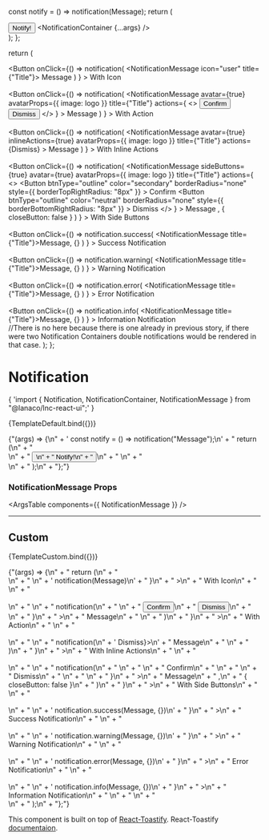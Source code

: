 
<Meta title="Feedback/Notification" component={NotificationContainer} />

  const notify = () =>
    notification(<NotificationMessage>Message</NotificationMessage>);
  return (
    <div>
      <Button onClick={notify}>Notify!</Button>
      <NotificationContainer {...args} />
    </div>
  );
};

  return (
    <div>
      <Button
        onClick={() =>
          notification(
            <NotificationMessage icon="user" title={"Title"}>
              Message
            </NotificationMessage>
          )
        }
      >
        With Icon
      </Button>
      <br />
      <br />
      <Button
        onClick={() =>
          notification(
            <NotificationMessage
              avatar={true}
              avatarProps={{ image: logo }}
              title={"Title"}
              actions={
                <>
                  <Button>Confirm</Button>
                  <Button>Dismiss</Button>
                </>
              }
            >
              Message
            </NotificationMessage>
          )
        }
      >
        With Action
      </Button>
      <br />
      <br />
      <Button
        onClick={() =>
          notification(
            <NotificationMessage
              avatar={true}
              inlineActions={true}
              avatarProps={{ image: logo }}
              title={"Title"}
              actions={<a>Dismiss</a>}
            >
              Message
            </NotificationMessage>
          )
        }
      >
        With Inline Actions
      </Button>
      <br />
      <br />
      <Button
        onClick={() =>
          notification(
            <NotificationMessage
              sideButtons={true}
              avatar={true}
              avatarProps={{ image: logo }}
              title={"Title"}
              actions={
                <>
                  <Button
                    btnType="outline"
                    color="secondary"
                    borderRadius="none"
                    style={{ borderTopRightRadius: "8px" }}
                  >
                    Confirm
                  </Button>
                  <Button
                    btnType="outline"
                    color="neutral"
                    borderRadius="none"
                    style={{ borderBottomRightRadius: "8px" }}
                  >
                    Dismiss
                  </Button>
                </>
              }
            >
              Message
            </NotificationMessage>,
            { closeButton: false }
          )
        }
      >
        With Side Buttons
      </Button>
      <br />
      <br />
      <Button
        onClick={() =>
          notification.success(
            <NotificationMessage title={"Title"}>Message</NotificationMessage>,
            {}
          )
        }
      >
        Success Notification
      </Button>
      <br />
      <br />
      <Button
        onClick={() =>
          notification.warning(
            <NotificationMessage title={"Title"}>Message</NotificationMessage>,
            {}
          )
        }
      >
        Warning Notification
      </Button>
      <br />
      <br />
      <Button
        onClick={() =>
          notification.error(
            <NotificationMessage title={"Title"}>Message</NotificationMessage>,
            {}
          )
        }
      >
        Error Notification
      </Button>
      <br />
      <br />
      <Button
        onClick={() =>
          notification.info(
            <NotificationMessage title={"Title"}>Message</NotificationMessage>,
            {}
          )
        }
      >
        Information Notification
      </Button>
    </div>
    //There is no <NotificationContainer /> here because there is one already in previous story, if there were two Notification Containers double notifications would be rendered in that case.
  );
};

# Notification

<SyntaxHighlighter language="jsx" style={nord}>
  {
    'import { Notification, NotificationContainer, NotificationMessage } from "@lanaco/lnc-react-ui";'
  }
</SyntaxHighlighter>

<Story name="Default">{TemplateDefault.bind({})}</Story>

<SyntaxHighlighter language="jsx" style={nord}>
  {"(args) => {\n" +
    ' const notify = () => notification("Message");\n' +
    "   return (\n" +
    "     <div>\n" +
    "       <Button onClick={notify}>\n" +
    "         Notify!\n" +
    "       </Button>\n" +
    "       <NotificationContainer {...args} />\n" +
    "     </div>\n" +
    " );\n" +
    "};"}
</SyntaxHighlighter>

<ArgsTable story="Default" />

### NotificationMessage Props

<ArgsTable components={{ NotificationMessage }} />

---

## Custom

<Story name="Custom">{TemplateCustom.bind({})}</Story>

<SyntaxHighlighter language="jsx" style={nord}>
  {"(args) => {\n" +
    " return (\n" +
    "   <div>\n" +
    "     <Button\n" +
    "       onClick={() =>\n" +
    '         notification(<NotificationMessage icon="user" title={"Title"}>Message</NotificationMessage>)\n' +
    "       }\n" +
    "     >\n" +
    "       With Icon\n" +
    "     </Button>\n" +
    "     <br /><br />\n" +
    "     <Button\n" +
    "       onClick={() =>\n" +
    "         notification(\n" +
    "           <NotificationMessage\n" +
    "             avatar={true}\n" +
    "             avatarProps={{ image: logo }}\n" +
    '             title={"Title"}\n' +
    "             actions={\n" +
    "              <>\n" +
    "               <Button>Confirm</Button>\n" +
    "               <Button>Dismiss</Button>\n" +
    "              </>\n" +
    "             }\n" +
    "           >\n" +
    "             Message\n" +
    "           </NotificationMessage>\n" +
    "          )\n" +
    "       }\n" +
    "     >\n" +
    "       With Action\n" +
    "     </Button>\n" +
    "     <br /><br />\n" +
    "     <Button\n" +
    "       onClick={() =>\n" +
    "         notification(\n" +
    '           <NotificationMessage avatar={true} inlineActions={true} avatarProps={{ image: logo }} title={"Title"} actions={<a>Dismiss</a>}>\n' +
    "             Message\n" +
    "           </NotificationMessage>\n" +
    "          )\n" +
    "         }\n" +
    "     >\n" +
    "       With Inline Actions\n" +
    "     </Button>\n" +
    "     <br /><br />\n" +
    "     <Button\n" +
    "       onClick={() =>\n" +
    "         notification(\n" +
    "          <NotificationMessage\n" +
    "             sideButtons={true}\n" +
    "             avatar={true}\n" +
    "             avatarProps={{ image: logo }}\n" +
    '             title={"Title"}\n' +
    "             actions={\n" +
    "             <>\n" +
    "               <Button\n" +
    '                 btnType="outline"\n' +
    '                 color="secondary"\n' +
    '                 borderRadius="none"\n' +
    '                 style={{ borderTopRightRadius: "8px" }}\n' +
    "                >\n" +
    "                 Confirm\n" +
    "               </Button>\n" +
    "               <Button\n" +
    '                 btnType="outline"\n' +
    '                 color="neutral"\n' +
    '                 borderRadius="none"\n' +
    '                 style={{ borderBottomRightRadius: "8px" }}\n' +
    "               >\n" +
    "                 Dismiss\n" +
    "               </Button>\n" +
    "             </>\n" +
    "             }\n" +
    "          >\n" +
    "           Message\n" +
    "          </NotificationMessage>,\n" +
    "          { closeButton: false }\n" +
    "         )\n" +
    "       }\n" +
    "     >\n" +
    "       With Side Buttons\n" +
    "     </Button>\n" +
    "     <br /><br />\n" +
    "     <Button\n" +
    "       onClick={() =>\n" +
    '         notification.success(<NotificationMessage title={"Title"}>Message</NotificationMessage>, {})\n' +
    "       }\n" +
    "     >\n" +
    "       Success Notification\n" +
    "     </Button>\n" +
    "     <br /><br />\n" +
    "     <Button\n" +
    "       onClick={() =>\n" +
    '         notification.warning(<NotificationMessage title={"Title"}>Message</NotificationMessage>, {})\n' +
    "       }\n" +
    "     >\n" +
    "       Warning Notification\n" +
    "     </Button>\n" +
    "     <br /><br />\n" +
    "     <Button\n" +
    "       onClick={() =>\n" +
    '         notification.error(<NotificationMessage title={"Title"}>Message</NotificationMessage>, {})\n' +
    "       }\n" +
    "     >\n" +
    "       Error Notification\n" +
    "     </Button>\n" +
    "     <br /><br />\n" +
    "     <Button\n" +
    "       onClick={() =>\n" +
    '         notification.info(<NotificationMessage title={"Title"}>Message</NotificationMessage>, {})\n' +
    "       }\n" +
    "     >\n" +
    "       Information Notification\n" +
    "     </Button>\n" +
    "     <NotificationContainer {...args} />\n" +
    "   </div>\n" +
    " );\n" +
    "};"}
</SyntaxHighlighter>

This component is built on top of [React-Toastify](https://www.npmjs.com/package/react-toastify). React-Toastify [documentaion](https://fkhadra.github.io/react-toastify/use-a-custom-close-button-or-remove-it/).
